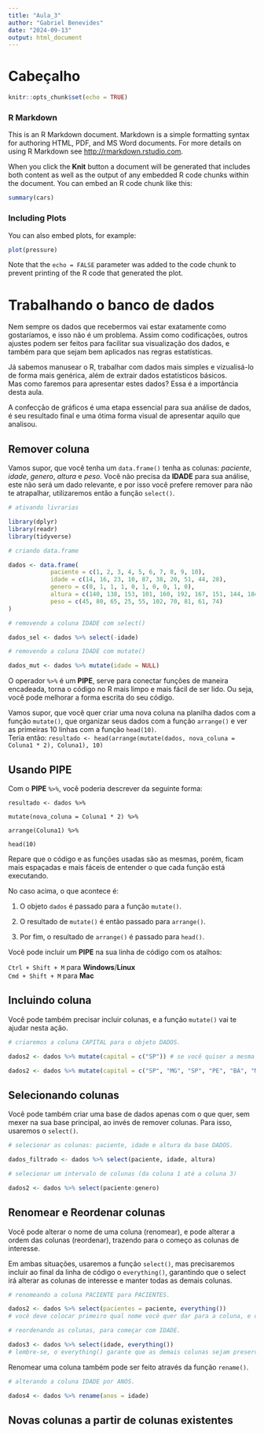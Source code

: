 ```yaml
---
title: "Aula_3"
author: "Gabriel Benevides"
date: "2024-09-13"
output: html_document
---
```


# Cabeçalho

```r
knitr::opts_chunk$set(echo = TRUE)
```

### R Markdown

This is an R Markdown document. Markdown is a simple formatting syntax for authoring HTML, PDF, and MS Word documents. For more details on using R Markdown see <http://rmarkdown.rstudio.com>.

When you click the **Knit** button a document will be generated that includes both content as well as the output of any embedded R code chunks within the document. You can embed an R code chunk like this:

```r
summary(cars)
```

### Including Plots

You can also embed plots, for example:

```r
plot(pressure)
```

Note that the `echo = FALSE` parameter was added to the code chunk to prevent printing of the R code that generated the plot.

# Trabalhando o banco de dados

Nem sempre os dados que recebermos vai estar exatamente como gostaríamos, e isso não é um problema. Assim como codificações, outros ajustes podem ser feitos para facilitar sua visualização dos dados, e também para que sejam bem aplicados nas regras estatísticas.

Já sabemos manusear o R, trabalhar com dados mais simples e vizualisá-lo de forma mais genérica, além de extrair dados estatísticos básicos.\
Mas como faremos para apresentar estes dados? Essa é a importância desta aula.

A confecção de gráficos é uma etapa essencial para sua análise de dados, é seu resultado final e uma ótima forma visual de apresentar aquilo que analisou.

## Remover coluna

Vamos supor, que você tenha um `data.frame()` tenha as colunas: *paciente*, *idade*, *genero*, *altura* e *peso*. Você não precisa da **IDADE** para sua análise, este não será um dado relevante, e por isso você prefere remover para não te atrapalhar, utilizaremos então a função `select()`.

```r

# ativando livrarias

library(dplyr)
library(readr)
library(tidyverse)

# criando data.frame

dados <- data.frame(
            paciente = c(1, 2, 3, 4, 5, 6, 7, 8, 9, 10),
            idade = c(14, 16, 23, 10, 87, 38, 20, 51, 44, 28),
            genero = c(0, 1, 1, 1, 0, 1, 0, 0, 1, 0),
            altura = c(140, 138, 153, 101, 160, 192, 167, 151, 144, 184),
            peso = c(45, 80, 65, 25, 55, 102, 70, 81, 61, 74)
)

# removendo a coluna IDADE com select()

dados_sel <- dados %>% select(-idade)

# removendo a coluna IDADE com mutate()

dados_mut <- dados %>% mutate(idade = NULL)
```

O operador `%>%` é um **PIPE**, serve para conectar funções de maneira encadeada, torna o código no R mais limpo e mais fácil de ser lido. Ou seja, você pode melhorar a forma escrita do seu código.

Vamos supor, que você quer criar uma nova coluna na planilha dados com a função `mutate()`, que organizar seus dados com a função `arrange()` e ver as primeiras 10 linhas com a função `head(10)`.\
Teria então: `resultado <- head(arrange(mutate(dados, nova_coluna = Coluna1 * 2), Coluna1), 10)`

## Usando PIPE

Com o **PIPE** `%>%`, você poderia descrever da seguinte forma:

`resultado <- dados %>%`

`mutate(nova_coluna = Coluna1 * 2) %>%`

`arrange(Coluna1) %>%`

`head(10)`

Repare que o código e as funções usadas são as mesmas, porém, ficam mais espaçadas e mais fáceis de entender o que cada função está executando.

No caso acima, o que acontece é:

1.  O objeto `dados` é passado para a função `mutate()`.

2.  O resultado de `mutate()` é então passado para `arrange()`.

3.  Por fim, o resultado de `arrange()` é passado para `head()`.

Você pode incluir um **PIPE** na sua linha de código com os atalhos:

`Ctrl + Shift + M` para **Windows**/**Linux**\
`Cmd + Shift + M` para **Mac**

## Incluindo coluna

Você pode também precisar incluir colunas, e a função `mutate()` vai te ajudar nesta ação.

```r

# criaremos a coluna CAPITAL para o objeto DADOS.

dados2 <- dados %>% mutate(capital = c("SP")) # se você quiser a mesma capital para todos.

dados2 <- dados %>% mutate(capital = c("SP", "MG", "SP", "PE", "BA", "MA", "SC", "MG", "RJ", "ES")) # se você quiser especificar a capital de cada indivíduo.
```

## Selecionando colunas

Você pode também criar uma base de dados apenas com o que quer, sem mexer na sua base principal, ao invés de remover colunas. Para isso, usaremos o `select()`.

```r

# selecionar as colunas: paciente, idade e altura da base DADOS.

dados_filtrado <- dados %>% select(paciente, idade, altura)

# selecionar um intervalo de colunas (da coluna 1 até a coluna 3)

dados2 <- dados %>% select(paciente:genero)
```

## Renomear e Reordenar colunas

Você pode alterar o nome de uma coluna (renomear), e pode alterar a ordem das colunas (reordenar), trazendo para o começo as colunas de interesse.

Em ambas situações, usaremos a função `select()`, mas precisaremos incluir ao final da linha de código o `everything()`, garantindo que o select irá alterar as colunas de interesse e manter todas as demais colunas.

```r

# renomeando a coluna PACIENTE para PACIENTES.

dados2 <- dados %>% select(pacientes = paciente, everything())
# você deve colocar primeiro qual nome você quer dar para a coluna, e depois vincular ao nome já existente.

# reordenando as colunas, para começar com IDADE.

dados3 <- dados %>% select(idade, everything())
# lembre-se, o everything() garante que as demais colunas sejam preservadas, sendo apenas reorganizadas.
```

Renomear uma coluna também pode ser feito através da função `rename()`.

```r

# alterando a coluna IDADE por ANOS.

dados4 <- dados %>% rename(anos = idade)
```

## Novas colunas a partir de colunas existentes
